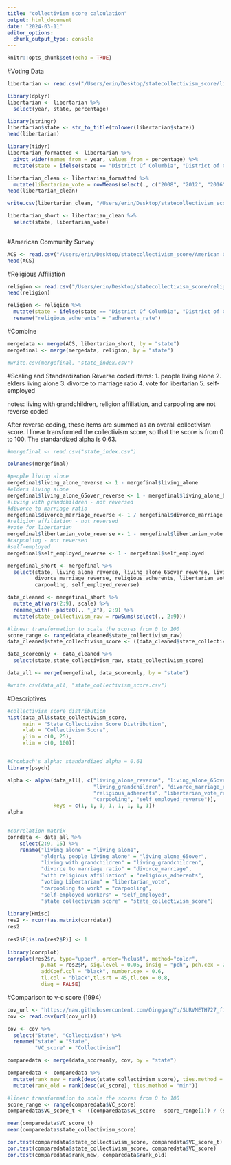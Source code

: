 ```yaml
---
title: "collectivism score calculation"
output: html_document
date: "2024-03-11"
editor_options: 
  chunk_output_type: console
---
```


```r
knitr::opts_chunk$set(echo = TRUE)
```

#Voting Data
```r
libertarian <- read.csv("/Users/erin/Desktop/statecollectivism_score/libertarian/libertrarian_election.csv")

library(dplyr)
libertarian <- libertarian %>% 
  select(year, state, percentage)

library(stringr)
libertarian$state <- str_to_title(tolower(libertarian$state))
head(libertarian)

library(tidyr)
libertarian_formatted <- libertarian %>%
  pivot_wider(names_from = year, values_from = percentage) %>% 
  mutate(state = ifelse(state == "District Of Columbia", "District of Columbia", state))

libertarian_clean <- libertarian_formatted %>% 
  mutate(libertarian_vote = rowMeans(select(., c("2008", "2012", "2016", "2020"))))
head(libertarian_clean)

write.csv(libertarian_clean, "/Users/erin/Desktop/statecollectivism_score/libertarian/libertarian_clean.csv")

libertarian_short <- libertarian_clean %>% 
  select(state, libertarian_vote)
  
```

#American Community Survey
```r
ACS <- read.csv("/Users/erin/Desktop/statecollectivism_score/American Community Survey 5-year/ACS22_5year.csv")
head(ACS)

```

#Religious Affiliation
```r
religion <- read.csv("/Users/erin/Desktop/statecollectivism_score/religion/Adherents_rate.csv")
head(religion)

religion <- religion %>% 
  mutate(state = ifelse(state == "District Of Columbia", "District of Columbia", state)) %>% 
  rename("religious_adherents" = "adherents_rate")


```

#Combine
```r
mergedata <- merge(ACS, libertarian_short, by = "state")
mergefinal <- merge(mergedata, religion, by = "state")

#write.csv(mergefinal, "state_index.csv")

```



#Scaling and Standardization
Reverse coded items:
1. people living alone
2. elders living alone
3. divorce to marriage ratio
4. vote for libertarian
5. self-employed

notes: living with grandchildren, religion affiliation, and carpooling are not reverse coded

After reverse coding, these items are summed as an overall collectivism score. I linear transformed the collectivism score, so that the score is from 0 to 100. The standardized alpha is 0.63.

```r
#mergefinal <- read.csv("state_index.csv")

colnames(mergefinal)

#people living alone
mergefinal$living_alone_reverse <- 1 - mergefinal$living_alone
#elders living alone
mergefinal$living_alone_65over_reverse <- 1 - mergefinal$living_alone_65over
#living with grandchildren - not reversed
#divorce to marriage ratio
mergefinal$divorce_marriage_reverse <- 1 / mergefinal$divorce_marriage
#religion affiliation - not reversed
#vote for libertarian
mergefinal$libertarian_vote_reverse <- 1 - mergefinal$libertarian_vote
#carpooling - not reversed
#self-employed
mergefinal$self_employed_reverse <- 1 - mergefinal$self_employed

mergefinal_short <- mergefinal %>% 
  select(state, living_alone_reverse, living_alone_65over_reverse, living_grandchildren, 
         divorce_marriage_reverse, religious_adherents, libertarian_vote_reverse,
         carpooling, self_employed_reverse) 

data_cleaned <- mergefinal_short %>% 
  mutate_at(vars(2:9), scale) %>% 
  rename_with(~ paste0(., "_z"), 2:9) %>%
  mutate(state_collectivism_raw = rowSums(select(., 2:9))) 

#linear transformation to scale the scores from 0 to 100
score_range <- range(data_cleaned$state_collectivism_raw)
data_cleaned$state_collectivism_score <- ((data_cleaned$state_collectivism_raw - score_range[1]) / (score_range[2] - score_range[1])) * 100

data_scoreonly <- data_cleaned %>% 
  select(state,state_collectivism_raw, state_collectivism_score)

data_all <- merge(mergefinal, data_scoreonly, by = "state")

#write.csv(data_all, "state_collectivism_score.csv")


```


#Descriptives
```r
#collectivism score distribution
hist(data_all$state_collectivism_score,
     main = "State Collectivism Score Distribution",
     xlab = "Collectivism Score",
     ylim = c(0, 25), 
     xlim = c(0, 100))


#Cronbach's alpha: standardized alpha = 0.61
library(psych)

alpha <- alpha(data_all[, c("living_alone_reverse", "living_alone_65over_reverse", 
                            "living_grandchildren", "divorce_marriage_reverse",
                            "religious_adherents", "libertarian_vote_reverse", 
                            "carpooling", "self_employed_reverse")], 
               keys = c(1, 1, 1, 1, 1, 1, 1, 1))
alpha


#correlation matrix
corrdata <- data_all %>% 
    select(2:9, 15) %>% 
    rename("living alone" = "living_alone",
           "elderly people living alone" = "living_alone_65over",
           "living with grandchildren" = "living_grandchildren",
           "divorce to marriage ratio" = "divorce_marriage",
           "with religious affiliation" = "religious_adherents",
           "voting Libertarian" = "libertarian_vote",
           "carpooling to work" = "carpooling",
           "self-employed workers" = "self_employed",
           "state collectivism score" = "state_collectivism_score")
  
library(Hmisc)
res2 <- rcorr(as.matrix(corrdata))
res2
  
res2$P[is.na(res2$P)] <- 1
  
library(corrplot)
corrplot(res2$r, type="upper", order="hclust", method="color",
           p.mat = res2$P, sig.level = 0.05, insig = "pch", pch.cex = 2, pch = 4,
           addCoef.col = "black", number.cex = 0.6,
           tl.col = "black",tl.srt = 45,tl.cex = 0.8, 
           diag = FALSE)


```


#Comparison to v-c score (1994)
```r
cov_url <- "https://raw.githubusercontent.com/QinggangYu/SURVMETH727_final_project/main/Predictors_US_states.csv"
cov <- read.csv(url(cov_url))

cov <- cov %>% 
  select("State", "Collectivism") %>% 
  rename("state" = "State",
         "VC_score" = "Collectivism")

comparedata <- merge(data_scoreonly, cov, by = "state")

comparedata <- comparedata %>%
  mutate(rank_new = rank(desc(state_collectivism_score), ties.method = "min")) %>% 
  mutate(rank_old = rank(desc(VC_score), ties.method = "min"))

#linear transformation to scale the scores from 0 to 100
score_range <- range(comparedata$VC_score)
comparedata$VC_score_t <- ((comparedata$VC_score - score_range[1]) / (score_range[2] - score_range[1])) * 100

mean(comparedata$VC_score_t)
mean(comparedata$state_collectivism_score)

cor.test(comparedata$state_collectivism_score, comparedata$VC_score_t)
cor.test(comparedata$state_collectivism_score, comparedata$VC_score)
cor.test(comparedata$rank_new, comparedata$rank_old)



```
